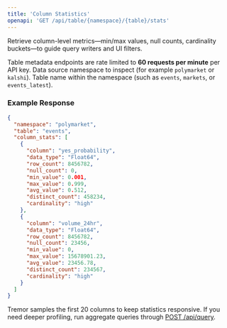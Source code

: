 ```yaml
---
title: 'Column Statistics'
openapi: 'GET /api/table/{namespace}/{table}/stats'
---
```


Retrieve column-level metrics—min/max values, null counts, cardinality buckets—to guide query writers and UI filters.

<Info>
Table metadata endpoints are rate limited to <strong>60 requests per minute</strong> per API key.
</Info>

<ParamField path="namespace" type="string" required>
  Data source namespace to inspect (for example <code>polymarket</code> or <code>kalshi</code>).
</ParamField>

<ParamField path="table" type="string" required>
  Table name within the namespace (such as <code>events</code>, <code>markets</code>, or <code>events_latest</code>).
</ParamField>

### Example Response

```json
{
  "namespace": "polymarket",
  "table": "events",
  "column_stats": [
    {
      "column": "yes_probability",
      "data_type": "Float64",
      "row_count": 8456782,
      "null_count": 0,
      "min_value": 0.001,
      "max_value": 0.999,
      "avg_value": 0.512,
      "distinct_count": 458234,
      "cardinality": "high"
    },
    {
      "column": "volume_24hr",
      "data_type": "Float64",
      "row_count": 8456782,
      "null_count": 23456,
      "min_value": 0,
      "max_value": 15678901.23,
      "avg_value": 23456.78,
      "distinct_count": 234567,
      "cardinality": "high"
    }
  ]
}
```

<Tip>
Tremor samples the first 20 columns to keep statistics responsive. If you need deeper profiling, run aggregate queries through <a href="/api-reference/endpoint/query">POST /api/query</a>.
</Tip>
